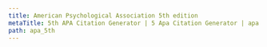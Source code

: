 ```yaml
---
title: American Psychological Association 5th edition
metaTitle: 5th APA Citation Generator | 5 Apa Citation Generator | apa 5 citation generator
path: apa_5th
---
```

<?xml version="1.0" encoding="utf-8"?><style xmlns="http://purl.org/net/xbiblio/csl" class="in-text" version="1.0" demote-non-dropping-particle="sort-only"><info><title>American Psychological Association 5th edition</title><title-short>APA</title-short><id>http://www.zotero.org/styles/apa-5th-edition</id><link href="http://www.zotero.org/styles/apa-5th-edition" rel="self"/><link href="http://rdc.libguides.com/content.php?pid=63487" rel="documentation"/><author><name>Simon Kornblith</name><email>simon@simonster.com</email></author><contributor><name>Bruce D'Arcus</name></contributor><contributor><name>Curtis M. Humphrey</name></contributor><contributor><name>Richard Karnesky</name><email>karnesky+zotero@gmail.com</email><uri>http://arc.nucapt.northwestern.edu/Richard_Karnesky</uri></contributor><contributor><name>Sebastian Karcher</name></contributor><category citation-format="author-date"/><category field="psychology"/><category field="generic-base"/><updated>2014-09-06T22:02:33+00:00</updated><rights license="http://creativecommons.org/licenses/by-sa/3.0/">This work is licensed under a Creative Commons Attribution-ShareAlike 3.0 License</rights></info><macro name="container-contributors"><choose><if type="chapter paper-conference" match="any"><text term="in" text-case="capitalize-first" suffix=" "/><names variable="editor" delimiter=", " suffix=", "><name and="symbol" initialize-with=". " delimiter=", "/><label form="short" prefix=" (" text-case="capitalize-first" suffix=")"/><substitute><names variable="translator"/></substitute></names></if></choose></macro><macro name="secondary-contributors"><choose><if type="chapter paper-conference" match="none"><names variable="translator" delimiter=", " prefix=" (" suffix=")"><name and="symbol" initialize-with=". " delimiter=", "/><label form="short" prefix=", " text-case="capitalize-first"/><substitute><names variable="editor"/></substitute></names></if></choose></macro><macro name="author"><names variable="author"><name name-as-sort-order="all" and="symbol" sort-separator=", " initialize-with=". " delimiter=", " delimiter-precedes-last="always"/><label form="short" prefix=" (" suffix=")" text-case="capitalize-first"/><substitute><names variable="editor"/><names variable="translator"/><text macro="title"/></substitute></names></macro><macro name="author-short"><names variable="author"><name form="short" and="symbol" delimiter=", " initialize-with=". "/><substitute><names variable="editor"/><names variable="translator"/><choose><if type="bill book graphic legal_case legislation motion_picture report song" match="any"><text variable="title" form="short" font-style="italic"/></if><else><text variable="title" form="short" quotes="true"/></else></choose></substitute></names></macro><macro name="access"><choose><if type="thesis"><choose><if variable="archive" match="any"><group><text term="retrieved" text-case="capitalize-first" suffix=" "/><text term="from" suffix=" "/><text variable="archive" suffix="."/><text variable="archive_location" prefix=" (" suffix=")"/></group></if><else><group><text term="retrieved" text-case="capitalize-first" suffix=" "/><date variable="accessed" suffix=", "><date-part name="month" suffix=" "/><date-part name="day" suffix=", "/><date-part name="year"/></date><text term="from" suffix=" "/><text variable="URL"/></group></else></choose></if><else><choose><if variable="URL"><choose><if variable="archive"><group><text term="retrieved" text-case="capitalize-first" suffix=" "/><text term="from" suffix=" "/><text variable="archive" suffix="."/></group></if><else><group><text term="retrieved" text-case="capitalize-first" suffix=" "/><date variable="accessed" suffix=", "><date-part name="month" suffix=" "/><date-part name="day" suffix=", "/><date-part name="year"/></date><group><text term="from" suffix=" "/><text variable="URL"/></group></group></else></choose></if></choose></else></choose></macro><macro name="title"><choose><if type="report thesis" match="any"><text variable="title" font-style="italic"/><group prefix=" (" suffix=")"><text variable="genre"/><text variable="number" prefix=" No. "/></group></if><else-if type="bill book graphic legal_case legislation manuscript motion_picture report song speech" match="any"><text variable="title" font-style="italic"/></else-if><else><text variable="title"/></else></choose></macro><macro name="publisher"><choose><if type="report" match="any"><group delimiter=": "><text variable="publisher-place"/><text variable="publisher"/></group></if><else-if type="thesis" match="any"><group delimiter=", "><text variable="publisher"/><text variable="publisher-place"/></group></else-if><else><choose><if variable="event" match="none"><text variable="genre" suffix=", "/></if></choose><group delimiter=": "><text variable="publisher-place"/><text variable="publisher"/></group></else></choose></macro><macro name="event"><choose><if variable="event"><choose><if variable="genre" match="none"><text term="presented at" text-case="capitalize-first" suffix=" "/><text variable="event"/></if><else><group delimiter=" "><text variable="genre" text-case="capitalize-first"/><text term="presented at"/><text variable="event"/></group></else></choose></if></choose></macro><macro name="issued"><choose><if variable="issued"><group prefix=" (" suffix=")."><date variable="issued"><date-part name="year"/></date><choose><if type="article-journal bill book chapter graphic legal_case legislation motion_picture paper-conference report song" match="none"><date variable="issued"><date-part prefix=", " name="month"/><date-part prefix=" " name="day"/></date></if></choose></group></if><else><text prefix=" (" term="no date" suffix=")." form="short"/></else></choose></macro><macro name="issued-year"><choose><if variable="issued"><date variable="issued"><date-part name="year"/></date></if><else><text term="no date" form="short"/></else></choose></macro><macro name="edition"><choose><if is-numeric="edition"><group delimiter=" "><number variable="edition" form="ordinal"/><text term="edition" form="short"/></group></if><else><text variable="edition" suffix="."/></else></choose></macro><macro name="locators"><choose><if type="article-journal article-magazine article-newspaper" match="any"><group prefix=", " delimiter=", "><group><text variable="volume" font-style="italic"/><text variable="issue" prefix="(" suffix=")"/></group><text variable="page"/></group></if><else-if type="bill book chapter graphic legal_case legislation motion_picture paper-conference report song" match="any"><group prefix=" (" suffix=")" delimiter=", "><text macro="edition"/><group><text term="volume" form="short" plural="true" text-case="capitalize-first" suffix=" "/><number variable="number-of-volumes" form="numeric" prefix="1-"/></group><group><text term="volume" form="short" text-case="capitalize-first" suffix=" "/><number variable="volume" form="numeric"/></group><group><label variable="page" form="short" suffix=" "/><text variable="page"/></group></group></else-if></choose></macro><macro name="citation-locator"><group><label variable="locator" form="short"/><text variable="locator" prefix=" "/></group></macro><citation et-al-min="6" et-al-use-first="1" et-al-subsequent-min="3" et-al-subsequent-use-first="1" disambiguate-add-year-suffix="true" disambiguate-add-names="true" disambiguate-add-givenname="true" givenname-disambiguation-rule="primary-name" collapse="year"><sort><key macro="author"/><key macro="issued-year"/></sort><layout prefix="(" suffix=")" delimiter="; "><group delimiter=", "><text macro="author-short"/><text macro="issued-year"/><text macro="citation-locator"/></group></layout></citation><bibliography hanging-indent="true" et-al-min="8" et-al-use-first="7" entry-spacing="0" line-spacing="2"><sort><key macro="author"/><key macro="issued-year" sort="ascending"/></sort><layout><group suffix="."><text macro="author" suffix="."/><text macro="issued" suffix=" "/><group delimiter=". "><text macro="title"/><group><text macro="container-contributors"/><text macro="secondary-contributors"/><group delimiter=", "><text variable="container-title" font-style="italic"/><text variable="collection-title"/></group></group></group><text macro="locators"/><group delimiter=", " prefix=". "><text macro="event"/><text macro="publisher"/></group></group><text macro="access" prefix=". "/></layout></bibliography></style>
